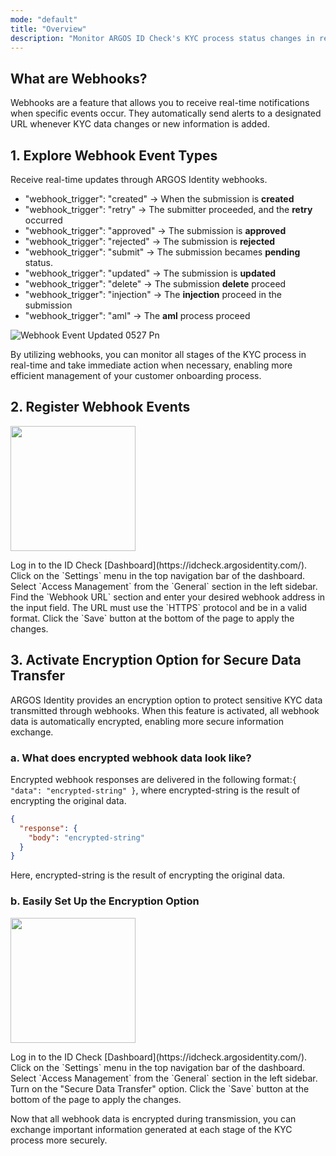 ```yaml
---
mode: "default"
title: "Overview"
description: "Monitor ARGOS ID Check's KYC process status changes in real-time. Receive instant updates through webhooks."
---
```


## What are Webhooks?

Webhooks are a feature that allows you to receive real-time notifications when specific events occur. They automatically send alerts to a designated URL whenever KYC data changes or new information is added.

## 1. Explore Webhook Event Types

Receive real-time updates through ARGOS Identity webhooks.

- "webhook_trigger": "created" → When the submission is **created**
- "webhook_trigger": "retry" → The submitter proceeded, and the **retry** occurred
- "webhook_trigger": "approved" → The submission is **approved**
- "webhook_trigger": "rejected" → The submission is **rejected**
- "webhook_trigger": "submit" → The submission becames **pending** status.
- "webhook_trigger": "updated" → The submission is **updated**
- "webhook_trigger": "delete" → The submission **delete** proceed
- "webhook_trigger": "injection" → The **injection** proceed in the submission 
- "webhook_trigger": "aml" → The **aml** process proceed

![Webhook Event Updated 0527 Pn](/images/webhooks/webhook_event_updated_0527.png)

<CardGroup cols="4">
  <Card title="Approved" icon="badge-check" href="/webhooks/en/idcheck-approved">
    
  </Card>
  <Card title="Rejected" icon="ban" href="/webhooks/en/idcheck-rejected">
    
  </Card>
  <Card title="Updated" icon="pen-to-square" href="/webhooks/en/idcheck-updated">
    
  </Card>
  <Card title="Delete" icon="trash" href="/webhooks/en/idcheck-delete">
    
  </Card>
  <Card title="Submit" icon="plus" href="/webhooks/en/idcheck-submit">
    
  </Card>
  <Card title="Data injection" icon="table" href="/webhooks/en/idcheck-injection">
    
  </Card>
  <Card title="AML Result" icon="radar" href="/webhooks/en/idcheck-aml-result">
    
  </Card>
</CardGroup>

By utilizing webhooks, you can monitor all stages of the KYC process in real-time and take immediate action when necessary, enabling more efficient management of your customer onboarding process.

## 2. Register Webhook Events

<img
  height="200"
  src="/images/webhooks/webhook.png"
/>

<Steps>
  <Step title="Dashboard Login">
    Log in to the ID Check [Dashboard](https://idcheck.argosidentity.com/).
  </Step>
  <Step title="Access Settings Menu">
    Click on the `Settings` menu in the top navigation bar of the dashboard.
  </Step>
  <Step title="Navigate to Access Management">
    Select `Access Management` from the `General` section in the left sidebar.
  </Step>
  <Step title="Enter Webhook URL">
    Find the `Webhook URL` section and enter your desired webhook address in the input field. The URL must use the `HTTPS` protocol and be in a valid format.
  </Step>
  <Step title="Save Settings">
    Click the `Save` button at the bottom of the page to apply the changes.
  </Step>
</Steps>

## 3. Activate Encryption Option for Secure Data Transfer

ARGOS Identity provides an encryption option to protect sensitive KYC data transmitted through webhooks. When this feature is activated, all webhook data is automatically encrypted, enabling more secure information exchange.

### a. What does encrypted webhook data look like?

Encrypted webhook responses are delivered in the following format:`{ "data": "encrypted-string" }`, where encrypted-string is the result of encrypting the original data.

```json data-encrpyted.json
{
  "response": {
    "body": "encrypted-string"
  }
}
```

Here, encrypted-string is the result of encrypting the original data.

### b. Easily Set Up the Encryption Option

<img
  height="200"
  src="/images/webhooks/secure-data-transfer.png"
/>

<Steps>
  <Step title="Dashboard Login">
    Log in to the ID Check [Dashboard](https://idcheck.argosidentity.com/).
  </Step>
  <Step title="Access Settings Menu">
    Click on the `Settings` menu in the top navigation bar of the dashboard.
  </Step>
  <Step title="Navigate to Access Management">
    Select `Access Management` from the `General` section in the left sidebar.
  </Step>
  <Step title="Enable Secure Data Transfer">
    Turn on the "Secure Data Transfer" option.
  </Step>
  <Step title="Save Settings">
    Click the `Save` button at the bottom of the page to apply the changes.
  </Step>
</Steps>

Now that all webhook data is encrypted during transmission, you can exchange important information generated at each stage of the KYC process more securely.